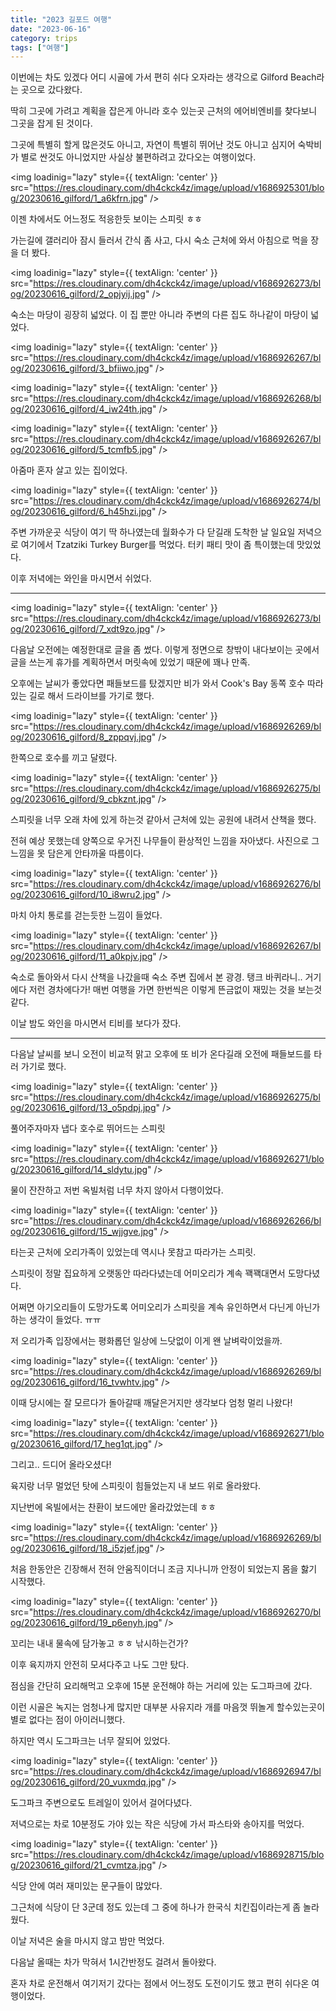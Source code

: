 ```yaml
---
title: "2023 길포드 여행"
date: "2023-06-16"
category: trips
tags: ["여행"]
---
```


이번에는 차도 있겠다 어디 시골에 가서 편히 쉬다 오자라는 생각으로 Gilford Beach라는 곳으로 갔다왔다.

딱히 그곳에 가려고 계획을 잡은게 아니라 호수 있는곳 근처의 에어비엔비를 찾다보니 그곳을 잡게 된 것이다.

그곳에 특별히 할게 많은것도 아니고, 자연이 특별히 뛰어난 것도 아니고 심지어 숙박비가 별로 싼것도 아니었지만 사실상 불편하려고 갔다오는 여행이었다.

<img loadinig="lazy" style={{ textAlign: 'center' }} src="https://res.cloudinary.com/dh4ckck4z/image/upload/v1686925301/blog/20230616_gilford/1_a6kfrn.jpg" />

이젠 차에서도 어느정도 적응한듯 보이는 스피릿 ㅎㅎ

가는길에 갤러리아 잠시 들러서 간식 좀 사고, 다시 숙소 근처에 와서 아침으로 먹을 장을 더 봤다.

<img loadinig="lazy" style={{ textAlign: 'center' }} src="https://res.cloudinary.com/dh4ckck4z/image/upload/v1686926273/blog/20230616_gilford/2_opjyij.jpg" />

숙소는 마당이 굉장히 넓었다. 이 집 뿐만 아니라 주변의 다른 집도 하나같이 마당이 넓었다.

<img loadinig="lazy" style={{ textAlign: 'center' }} src="https://res.cloudinary.com/dh4ckck4z/image/upload/v1686926267/blog/20230616_gilford/3_bfiiwo.jpg" />

<img loadinig="lazy" style={{ textAlign: 'center' }} src="https://res.cloudinary.com/dh4ckck4z/image/upload/v1686926268/blog/20230616_gilford/4_iw24th.jpg" />

<img loadinig="lazy" style={{ textAlign: 'center' }} src="https://res.cloudinary.com/dh4ckck4z/image/upload/v1686926267/blog/20230616_gilford/5_tcmfb5.jpg" />

아줌마 혼자 살고 있는 집이었다.

<img loadinig="lazy" style={{ textAlign: 'center' }} src="https://res.cloudinary.com/dh4ckck4z/image/upload/v1686926274/blog/20230616_gilford/6_h45hzi.jpg" />

주변 가까운곳 식당이 여기 딱 하나였는데 월화수가 다 닫길래 도착한 날 일요일 저녁으로 여기에서 Tzatziki Turkey Burger를 먹었다. 터키 패티 맛이 좀 특이했는데 맛있었다.

이후 저녁에는 와인을 마시면서 쉬었다.

---

<img loadinig="lazy" style={{ textAlign: 'center' }} src="https://res.cloudinary.com/dh4ckck4z/image/upload/v1686926273/blog/20230616_gilford/7_xdt9zo.jpg" />

다음날 오전에는 예정한대로 글을 좀 썼다. 이렇게 정면으로 창밖이 내다보이는 곳에서 글을 쓰는게 휴가를 계획하면서 머릿속에 있었기 때문에 꽤나 만족.

오후에는 날씨가 좋았다면 패들보드를 탔겠지만 비가 와서 Cook's Bay 동쪽 호수 따라 있는 길로 해서 드라이브를 가기로 했다.

<img loadinig="lazy" style={{ textAlign: 'center' }} src="https://res.cloudinary.com/dh4ckck4z/image/upload/v1686926269/blog/20230616_gilford/8_zppqvj.jpg" />

한쪽으로 호수를 끼고 달렸다.

<img loadinig="lazy" style={{ textAlign: 'center' }} src="https://res.cloudinary.com/dh4ckck4z/image/upload/v1686926275/blog/20230616_gilford/9_cbkznt.jpg" />

스피릿을 너무 오래 차에 있게 하는것 같아서 근처에 있는 공원에 내려서 산책을 했다.

전혀 예상 못했는데 양쪽으로 우거진 나무들이 환상적인 느낌을 자아냈다. 사진으로 그 느낌을 못 담은게 안타까울 따름이다.

<img loadinig="lazy" style={{ textAlign: 'center' }} src="https://res.cloudinary.com/dh4ckck4z/image/upload/v1686926276/blog/20230616_gilford/10_i8wru2.jpg" />

마치 아치 통로를 걷는듯한 느낌이 들었다.

<img loadinig="lazy" style={{ textAlign: 'center' }} src="https://res.cloudinary.com/dh4ckck4z/image/upload/v1686926267/blog/20230616_gilford/11_a0kpjv.jpg" />

숙소로 돌아와서 다시 산책을 나갔을때 숙소 주변 집에서 본 광경. 탱크 바퀴라니.. 거기에다 저런 경차에다가! 매번 여행을 가면 한번씩은 이렇게 뜬금없이 재밌는 것을 보는것 같다.

이날 밤도 와인을 마시면서 티비를 보다가 잤다.

---

다음날 날씨를 보니 오전이 비교적 맑고 오후에 또 비가 온다길래 오전에 패들보드를 타러 가기로 했다.

<img loadinig="lazy" style={{ textAlign: 'center' }} src="https://res.cloudinary.com/dh4ckck4z/image/upload/v1686926275/blog/20230616_gilford/13_o5pdpj.jpg" />

풀어주자마자 냅다 호수로 뛰어드는 스피릿

<img loadinig="lazy" style={{ textAlign: 'center' }} src="https://res.cloudinary.com/dh4ckck4z/image/upload/v1686926271/blog/20230616_gilford/14_sldytu.jpg" />

물이 잔잔하고 저번 옥빌처럼 너무 차지 않아서 다행이었다.

<img loadinig="lazy" style={{ textAlign: 'center' }} src="https://res.cloudinary.com/dh4ckck4z/image/upload/v1686926266/blog/20230616_gilford/15_wjjgve.jpg" />

타는곳 근처에 오리가족이 있었는데 역시나 못참고 따라가는 스피릿.

스피릿이 정말 집요하게 오랫동안 따라다녔는데 어미오리가 계속 꽥꽥대면서 도망다녔다.

어쩌면 아기오리들이 도망가도록 어미오리가 스피릿을 계속 유인하면서 다닌게 아닌가 하는 생각이 들었다. ㅠㅠ

저 오리가족 입장에서는 평화롭던 일상에 느닷없이 이게 왠 날벼락이었을까.

<img loadinig="lazy" style={{ textAlign: 'center' }} src="https://res.cloudinary.com/dh4ckck4z/image/upload/v1686926269/blog/20230616_gilford/16_tvwhtv.jpg" />

이때 당시에는 잘 모르다가 돌아갈때 깨달은거지만 생각보다 엄청 멀리 나왔다!

<img loadinig="lazy" style={{ textAlign: 'center' }} src="https://res.cloudinary.com/dh4ckck4z/image/upload/v1686926271/blog/20230616_gilford/17_heg1qt.jpg" />

그리고.. 드디어 올라오셨다!

육지랑 너무 멀었던 탓에 스피릿이 힘들었는지 내 보드 위로 올라왔다.

지난번에 옥빌에서는 찬환이 보드에만 올라갔었는데 ㅎㅎ

<img loadinig="lazy" style={{ textAlign: 'center' }} src="https://res.cloudinary.com/dh4ckck4z/image/upload/v1686926269/blog/20230616_gilford/18_i5zjef.jpg" />

처음 한동안은 긴장해서 전혀 안움직이더니 조금 지나니까 안정이 되었는지 몸을 핧기 시작했다.

<img loadinig="lazy" style={{ textAlign: 'center' }} src="https://res.cloudinary.com/dh4ckck4z/image/upload/v1686926270/blog/20230616_gilford/19_p6enyh.jpg" />

꼬리는 내내 물속에 담가놓고 ㅎㅎ 낚시하는건가?

이후 육지까지 안전히 모셔다주고 나도 그만 탔다.

점심을 간단히 요리해먹고 오후에 15분 운전해야 하는 거리에 있는 도그파크에 갔다.

이런 시골은 녹지는 엄청나게 많지만 대부분 사유지라 개를 마음껏 뛰놀게 할수있는곳이 별로 없다는 점이 아이러니했다.

하지만 역시 도그파크는 너무 잘되어 있었다.

<img loadinig="lazy" style={{ textAlign: 'center' }} src="https://res.cloudinary.com/dh4ckck4z/image/upload/v1686926947/blog/20230616_gilford/20_vuxmdq.jpg" />

도그파크 주변으로도 트레일이 있어서 걸어다녔다.

저녁으로는 차로 10분정도 가야 있는 작은 식당에 가서 파스타와 송아지를 먹었다.

<img loadinig="lazy" style={{ textAlign: 'center' }} src="https://res.cloudinary.com/dh4ckck4z/image/upload/v1686928715/blog/20230616_gilford/21_cvmtza.jpg" />

식당 안에 여러 재미있는 문구들이 많았다.

그근처에 식당이 단 3군데 정도 있는데 그 중에 하나가 한국식 치킨집이라는게 좀 놀라웠다.

이날 저녁은 술을 마시지 않고 밤만 먹었다.

다음날 올때는 차가 막혀서 1시간반정도 걸려서 돌아왔다.

혼자 차로 운전해서 여기저기 갔다는 점에서 어느정도 도전이기도 했고 편히 쉬다온 여행이었다.
